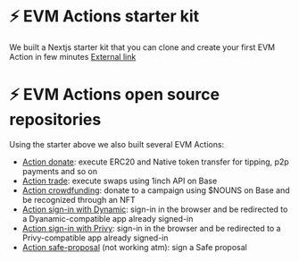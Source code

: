 # ⚡️ EVM Actions starter kit
We built a Nextjs starter kit that you can clone and create your first EVM Action in few minutes
[External link](https://github.com/builders-garden/evm-actions-starter-nextjs)

# ⚡️ EVM Actions open source repositories
Using the starter above we also built several EVM Actions:
- [Action donate](https://github.com/builders-garden/evm-actions-donate): execute ERC20 and Native token transfer for tipping, p2p payments and so on
- [Action trade](https://github.com/builders-garden/evm-actions-trade): execute swaps using 1inch API on Base
- [Action crowdfunding](https://github.com/builders-garden/evm-actions-crowdfunding): donate to a campaign using $NOUNS on Base and be recognized through an NFT
- [Action sign-in with Dynamic](https://github.com/builders-garden/evm-actions-dynamic-login): sign-in in the browser and be redirected to a Dyanamic-compatible app already signed-in
- [Action sign-in with Privy](https://github.com/builders-garden/evm-actions-privy-login): sign-in in the browser and be redirected to a Privy-compatible app already signed-in
- [Action safe-proposal](https://github.com/builders-garden/evm-actions-safe) (not working atm): sign a Safe proposal 
